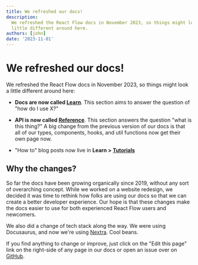 ```yaml
---
title: We refreshed our docs!
description:
  We refreshed the React Flow docs in November 2023, so things might look a
  little different around here.
authors: [john]
date: '2023-11-01'
---
```


# We refreshed our docs!

We refreshed the React Flow docs in November 2023, so things might look a little
different around here:

- **Docs are now called [Learn](/learn)**. This section aims to answer the question
  of "how do I use X?"

- **API is now called [Reference](/api-reference)**. This section answers the
  question "what is this thing?" A big change from the previous version of our
  docs is that all of our types, components, hooks, and util functions now get
  their own page now.

- "How to" blog posts now live in **Learn > [Tutorials](/learn/tutorials)**

## Why the changes?

So far the docs have been growing organically since 2019, without any sort of
overarching concept. While we worked on a website redesign, we decided it was time
to rethink how folks are using our docs so that we can create a better developer
experience. Our hope is that these changes make the docs easier to use for both
experienced React Flow users and newcomers.

We also did a change of tech stack along the way. We were using Docusaurus, and
now we're using [Nextra](https://nextra.site/). Cool beans.

If you find anything to change or improve, just click on the "Edit this page"
link on the right-side of any page in our docs or open an issue over on
[GitHub](https://github.com/xyflow/web/issues/new/choose).
